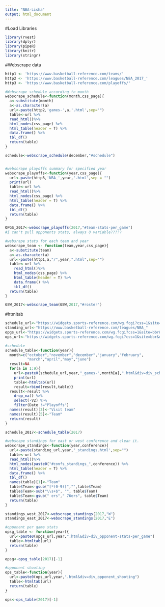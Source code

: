 ```yaml
---
title: "NBA-Lisha"
output: html_document
---
```


#Load Libraries
```r
library(rvest)
library(dplyr)
library(pipeR)
library(knitr)
library(stringr)
```

#Webscrape data
```r
http1 <- 'https://www.basketball-reference.com/teams/'
http2 <- 'https://www.basketball-reference.com/leagues/NBA_2017_'
http3 <- 'https://www.basketball-reference.com/playoffs/'

#Webscrape schedule according to month
webscrape_schedule<-function(month,css_page){
  a<-substitute(month)
  a<-as.character(a)
  url<-paste(http2,'games-',a,'.html',sep="")
  table<-url %>% 
  read_html()%>% 
  html_nodes(css_page) %>% 
  html_table(header = T) %>%
  data.frame() %>%
  tbl_df()
  return(table)
}

schedule<-webscrape_schedule(december,"#schedule")


#webscrape playoffs summary for specified year 
webscrape_playoffs<-function(year,css_page){
  url<-paste(http3,'NBA_',year,'.html',sep = "")
  print(url)
  table<-url %>% 
  read_html()%>% 
  html_nodes(css_page) %>% 
  html_table(header = T) %>%
  data.frame() %>%
  tbl_df()
  return(table)
}

OPGS_2017<-webscrape_playoffs(2017,"#team-stats-per_game")
#I can't pull opponents stats, always 0 variable?????

#websrape stats for each team and year
webscrape_team <- function(team,year,css_page){
  a<-substitute(team)
  a<-as.character(a)
  url<-paste(http1,a,"/",year,".html",sep="")
  table<-url %>% 
    read_html()%>% 
    html_nodes(css_page) %>% 
    html_table(header = T) %>%
    data.frame() %>%
    tbl_df()
  return(table)
}

GSW_2017<-webscrape_team(GSW,2017,"#roster")

```
#htmltab
```r
schedule_url<-"https://widgets.sports-reference.com/wg.fcgi?css=1&site=bbr&url=%2Fleagues%2FNBA_"
standing_url<-"https://www.basketball-reference.com/leagues/NBA_"
opgs_url<-"https://widgets.sports-reference.com/wg.fcgi?css=1&site=bbr&url=%2Fplayoffs%2FNBA_"
ops_url<-"https://widgets.sports-reference.com/wg.fcgi?css=1&site=bbr&url=%2Fplayoffs%2FNBA_"

#schedule
schedule_table<-function(year){
  month=c("october","november","december","january","february",
          "march","april","may","june")
  result=NA
  for(a in 1:9){
    url<-paste0(schedule_url,year,"_games-",month[a],".html&div=div_schedule")
    print(url)
    table<-htmltab(url)
    result=rbind(result,table)}
  result<-result %>% 
    drop_na() %>%
    select(-V2) %>%
    filter(Date !="Playoffs")
  names(result)[3]<-"Visit team"
  names(result)[5]<-"Team"
  return(result)
}

schedule_2017<-schedule_table(2017)

#webscape standings for east or west conference and clean it.
webscrape_standings<-function(year,conference){
  url<-paste(standing_url,year,'_standings.html',sep="")
  table<-url %>% 
  read_html()%>% 
  html_nodes(paste0("#confs_standings_",conference)) %>% 
  html_table(header = T) %>%
  data.frame() %>%
  tbl_df()
  names(table)[1]<-"Team"
  table$Team<-gsub("[*(0-9)]","",table$Team)
  table$Team<-sub("\\s+$", "", table$Team)
  table$Team<-gsub(" ers"," 76ers", table$Team)
  return(table)
}

standings_west_2017<-webscrape_standings(2017,"W")
standings_east_2017<-webscrape_standings(2017,"E")

#opponent per game stats
opsg_table <- function(year){
  url<-paste0(opgs_url,year,".html&div=div_opponent-stats-per_game")
  table<-htmltab(url)
  return(table)
}

opsg<-opsg_table(2017)[-1]

#opponent shooting
ops_table<-function(year){
  url<-paste0(ops_url,year,".html&div=div_opponent_shooting")
  table<-htmltab(url)
  return(table)
}

ops<-ops_table(2017)[-1]

```


